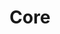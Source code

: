 ---
title: Core
category: Wallet SDKs
description: "Core is the native wallet SDK for the Avalanche blockchain."
logo: /images/core.svg
---